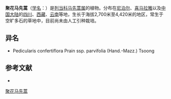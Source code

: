 {{Speciesbox
| name = 聚花马先蒿
| status = 
| status_system = 
| image =
| genus = Pedicularis
| species = confertiflora
| authority = Prain
| subdivision_ranks =[[亚种|亚种]]
| subdivision =
* 聚花马先蒿 ''P. c.'' subsp. ''confertiflora''
* [[聚花马先蒿小叶|聚花马先蒿小叶]] ''P. c.'' subsp. ''parvifolia''
}}

'''聚花马先蒿'''（[[学名|学名]]：{{lang|la|''Pedicularis confertiflora''}}）是[[列当科|列当科]][[马先蒿属|马先蒿属]]的植物。分布在[[尼泊尔|尼泊尔]]、[[喜马拉雅|喜马拉雅]]以及[[中国大陆|中国大陆]]的[[四川|四川]]、[[西藏|西藏]]、[[云南|云南]]等地，生长于海拔2,700米至4,420米的地区，常生于空旷多石的草地中，目前尚未由人工引种栽培。

== 异名 ==
* Pedicularis confertiflora Prain ssp. parvifolia (Hand.-Mazz.) Tsoong

== 参考文献 ==
<div class="references-small">
* {{cite web| url =http://www.bioinfo.cn/db05/KmzwSpecies.php?action=view&id=21219| title =聚花马先蒿（亚种）| work =《中国高等植物数据库全库》| publisher =中国科学院微生物研究所| author =昆明植物研究所| accessdate =2009-02-25| deadurl =yes| archiveurl =https://web.archive.org/web/20160305002731/http://www.bioinfo.cn/db05/KmzwSpecies.php?action=view&id=21219| archivedate =2016-03-05}}
</div>
{{Taxonbar|from=Q15231047}}

[[Category:马先蒿属|聚花马先蒿]]


{{植物小作品}}